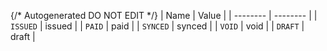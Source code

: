 {/* Autogenerated DO NOT EDIT  */}
| Name     | Value    |
| -------- | -------- |
| `ISSUED` | issued   |
| `PAID`   | paid     |
| `SYNCED` | synced   |
| `VOID`   | void     |
| `DRAFT`  | draft    |